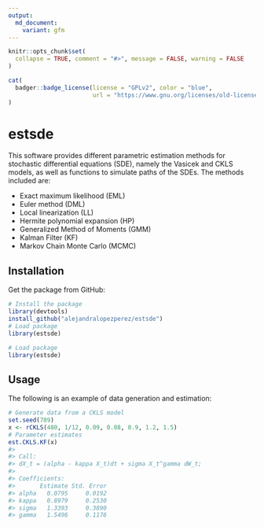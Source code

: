 ```yaml
---
output:
  md_document:
    variant: gfm
---
```


```r
knitr::opts_chunk$set(
  collapse = TRUE, comment = "#>", message = FALSE, warning = FALSE
)
```

```r
cat(
  badger::badge_license(license = "GPLv2", color = "blue",
                        url = "https://www.gnu.org/licenses/old-licenses/gpl-2.0")
)
```

estsde
======

This software provides different parametric estimation methods for stochastic differential equations (SDE), namely the Vasicek and CKLS models, as well as functions to simulate paths of the SDEs. The methods included are:
	
* Exact maximum likelihood (EML)
* Euler method (DML)
* Local linearization (LL)
* Hermite polynomial expansion (HP)
* Generalized Method of Moments  (GMM)
* Kalman Filter (KF)
* Markov Chain Monte Carlo (MCMC)


## Installation

Get the package from GitHub:

```r
# Install the package
library(devtools)
install_github("alejandralopezperez/estsde")
# Load package
library(estsde)
```

```r
# Load package
library(estsde)
```

## Usage

The following is an example of data generation and estimation:

```r
# Generate data from a CKLS model
set.seed(789)
x <- rCKLS(480, 1/12, 0.09, 0.08, 0.9, 1.2, 1.5)
# Parameter estimates
est.CKLS.KF(x)
#> 
#> Call: 
#> dX_t = (alpha - kappa X_t)dt + sigma X_t^gamma dW_t;
#> 
#> Coefficients: 
#>       Estimate Std. Error
#> alpha   0.0795     0.0192
#> kappa   0.8979     0.2530
#> sigma   1.3393     0.3890
#> gamma   1.5496     0.1176
```


